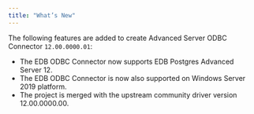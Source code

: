 ```yaml
---
title: "What’s New"
---
```


<div id="whats_new" class="registered_link"></div>


The following features are added to create Advanced Server ODBC Connector `12.00.0000.01`:

-   The EDB ODBC Connector now supports EDB Postgres Advanced Server 12.
-   The EDB ODBC Connector is now also supported on Windows Server 2019 platform.
-   The project is merged with the upstream community driver version 12.00.0000.00.
